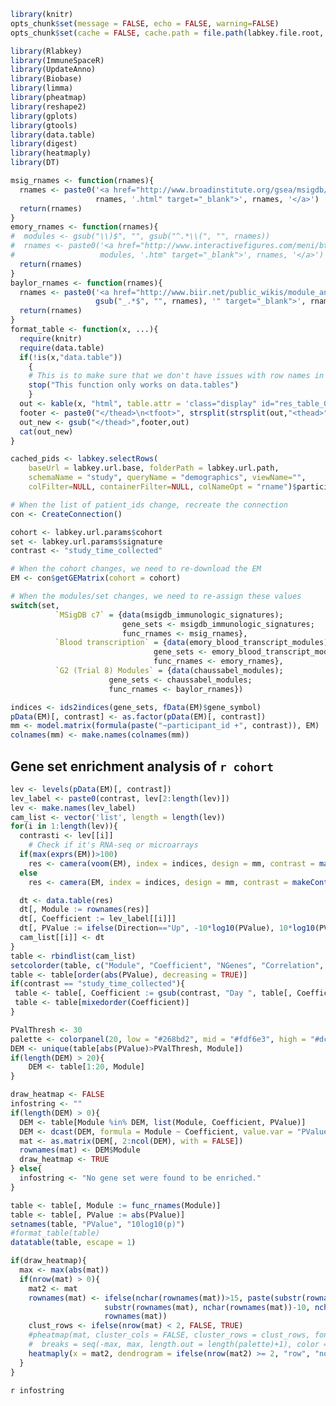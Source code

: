 ```r
library(knitr)
opts_chunk$set(message = FALSE, echo = FALSE, warning=FALSE)
opts_chunk$set(cache = FALSE, cache.path = file.path(labkey.file.root, "cache/GeneSetEnrichmentAnalysis/", labkey.user.email, ""))
```

```r
library(Rlabkey)
library(ImmuneSpaceR)
library(UpdateAnno)
library(Biobase)
library(limma)
library(pheatmap)
library(reshape2)
library(gplots)
library(gtools)
library(data.table)
library(digest)
library(heatmaply)
library(DT)
```


```r
msig_rnames <- function(rnames){
  rnames <- paste0('<a href="http://www.broadinstitute.org/gsea/msigdb/cards/',
                   rnames, '.html" target="_blank">', rnames, '</a>')
  return(rnames)
}
emory_rnames <- function(rnames){
#  modules <- gsub("\\)$", "", gsub("^.*\\(", "", rnames))
#  rnames <- paste0('<a href="http://www.interactivefigures.com/meni/btm416_annotation/btmdata/',
#                   modules, '.htm" target="_blank">', rnames, '</a>')
  return(rnames)
}
baylor_rnames <- function(rnames){
  rnames <- paste0('<a href="http://www.biir.net/public_wikis/module_annotation/V2_Trial_8_Modules_',
                   gsub("_.*$", "", rnames), '" target="_blank">', rnames, '</a>')
  return(rnames)
}
format_table <- function(x, ...){
  require(knitr)
  require(data.table)
  if(!is(x,"data.table"))
    {
    # This is to make sure that we don't have issues with row names in data.frames
    stop("This function only works on data.tables")
    }
  out <- kable(x, "html", table.attr = 'class="display" id="res_table_GSEA"', escape = FALSE, output = FALSE, ...)
  footer <- paste0("</thead>\n<tfoot>", strsplit(strsplit(out,"<thead>")[[1]][2],"</thead>")[[1]][1], "</tfoot>\n")
  out_new <- gsub("</thead>",footer,out)
  cat(out_new)
}
```

```r
cached_pids <- labkey.selectRows(
    baseUrl = labkey.url.base, folderPath = labkey.url.path,
    schemaName = "study", queryName = "demographics", viewName="",
    colFilter=NULL, containerFilter=NULL, colNameOpt = "rname")$participantid
```

```r
# When the list of patient_ids change, recreate the connection
con <- CreateConnection()
```

```r
cohort <- labkey.url.params$cohort
set <- labkey.url.params$signature
contrast <- "study_time_collected"
```

```r
# When the cohort changes, we need to re-download the EM
EM <- con$getGEMatrix(cohort = cohort)
```
```r
# When the modules/set changes, we need to re-assign these values
switch(set,
          `MSigDB c7` = {data(msigdb_immunologic_signatures);
                         gene_sets <- msigdb_immunologic_signatures;
                         func_rnames <- msig_rnames},
          `Blood transcription` = {data(emory_blood_transcript_modules);
                                gene_sets <- emory_blood_transcript_modules;
                                func_rnames <- emory_rnames},
          `G2 (Trial 8) Modules` = {data(chaussabel_modules);
                      gene_sets <- chaussabel_modules;
                      func_rnames <- baylor_rnames})
```

```r
indices <- ids2indices(gene_sets, fData(EM)$gene_symbol)
pData(EM)[, contrast] <- as.factor(pData(EM)[, contrast])
mm <- model.matrix(formula(paste("~participant_id +", contrast)), EM)
colnames(mm) <- make.names(colnames(mm))
```

## Gene set enrichment analysis of `r cohort`

```r
lev <- levels(pData(EM)[, contrast])
lev_label <- paste0(contrast, lev[2:length(lev)])
lev <- make.names(lev_label)
cam_list <- vector('list', length = length(lev))
for(i in 1:length(lev)){
  contrasti <- lev[[i]]
    # Check if it's RNA-seq or microarrays
  if(max(exprs(EM))>100)
    res <- camera(voom(EM), index = indices, design = mm, contrast = makeContrasts(contrasti, levels=mm), allow.neg.cor = TRUE, inter.gene.cor = NULL)
  else
    res <- camera(EM, index = indices, design = mm, contrast = makeContrasts(contrasti, levels=mm), allow.neg.cor = TRUE, inter.gene.cor = NULL)

  dt <- data.table(res) 
  dt[, Module := rownames(res)]
  dt[, Coefficient := lev_label[[i]]]
  dt[, PValue := ifelse(Direction=="Up", -10*log10(PValue), 10*log10(PValue))]
  cam_list[[i]] <- dt
}
table <- rbindlist(cam_list)
setcolorder(table, c("Module", "Coefficient", "NGenes", "Correlation", "Direction", "PValue", "FDR"))
table <- table[order(abs(PValue), decreasing = TRUE)]
if(contrast == "study_time_collected"){
 table <- table[, Coefficient := gsub(contrast, "Day ", table[, Coefficient])]
 table <- table[mixedorder(Coefficient)]
}
```

```r
PValThresh <- 30
palette <- colorpanel(20, low = "#268bd2", mid = "#fdf6e3", high = "#dc322f")
DEM <- unique(table[abs(PValue)>PValThresh, Module])
if(length(DEM) > 20){
    DEM <- table[1:20, Module]
}

draw_heatmap <- FALSE
infostring <- ""
if(length(DEM) > 0){
  DEM <- table[Module %in% DEM, list(Module, Coefficient, PValue)]
  DEM <- dcast(DEM, formula = Module ~ Coefficient, value.var = "PValue")[, c("Module", mixedsort(unique(table$Coefficient))), with = FALSE]
  mat <- as.matrix(DEM[, 2:ncol(DEM), with = FALSE])
  rownames(mat) <- DEM$Module
  draw_heatmap <- TRUE
} else{
  infostring <- "No gene set were found to be enriched."
}
```


```r
table <- table[, Module := func_rnames(Module)]
table <- table[, PValue := abs(PValue)]
setnames(table, "PValue", "10log10(p)")
#format_table(table)
datatable(table, escape = 1)
```

<div align='center'>
```r
if(draw_heatmap){
  max <- max(abs(mat))
  if(nrow(mat) > 0){
    mat2 <- mat
    rownames(mat) <- ifelse(nchar(rownames(mat))>15, paste(substr(rownames(mat), 1, 12),
                     substr(rownames(mat), nchar(rownames(mat))-10, nchar(rownames(mat))), sep =" ... "),
                     rownames(mat))
    clust_rows <- ifelse(nrow(mat) < 2, FALSE, TRUE)
    #pheatmap(mat, cluster_cols = FALSE, cluster_rows = clust_rows, fontsize = 12,
    #  breaks = seq(-max, max, length.out = length(palette)+1), color = palette)
    heatmaply(x = mat2, dendrogram = ifelse(nrow(mat2) >= 2, "row", "none"), colors = palette)
  }
}
```
</div>

`r infostring`
